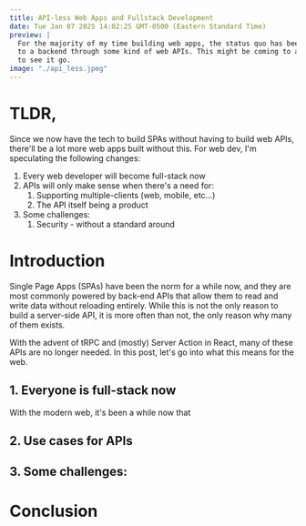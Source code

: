 ```yaml
---
title: API-less Web Apps and Fullstack Development
date: Tue Jan 07 2025 14:02:25 GMT-0500 (Eastern Standard Time)
preview: |
  For the majority of my time building web apps, the status quo has been a frontend talking 
  to a backend through some kind of web APIs. This might be coming to an end, and I'm happy
  to see it go.
image: "./api_less.jpeg"
---
```



# TLDR,
Since we now have the tech to build SPAs without having to build web APIs, there'll be a lot
more web apps built without this. For web dev, I'm speculating the following changes:

1. Every web developer will become full-stack now
1. APIs will only make sense when there's a need for:
    1. Supporting multiple-clients (web, mobile, etc...)
    1. The API itself being a product
1. Some challenges:
    1. Security - without a standard around 

# Introduction
Single Page Apps (SPAs) have been the norm for a while now, and they are most commonly powered
by back-end APIs that allow them to read and write data without reloading entirely. While this
is not the only reason to build a server-side API, it is more often than not, the only reason 
why many of them exists.

With the advent of tRPC and (mostly) Server Action in React, many of these APIs are no longer
needed. In this post, let's go into what this means for the web.

## 1. Everyone is full-stack now
With the modern web, it's been a while now that 

## 2. Use cases for APIs

## 3. Some challenges:

# Conclusion
